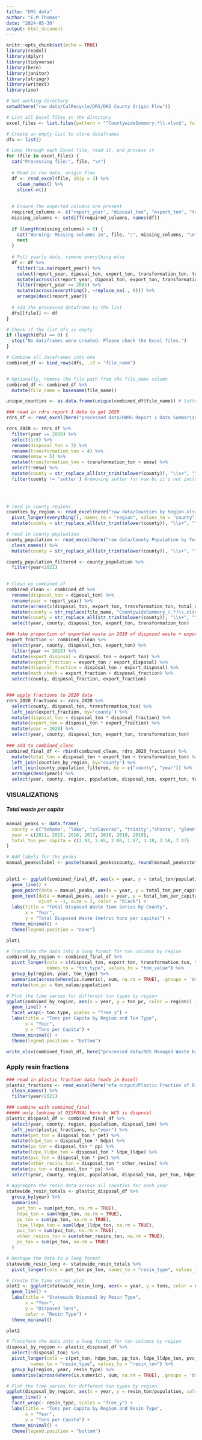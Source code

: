 ```yaml
---
title: "DRS data"
author: "E.M.Thomas"
date: "2024-05-30"
output: html_document
---
```


```r
knitr::opts_chunk$set(echo = TRUE)
library(readxl)
library(dplyr)
library(tidyverse)
library(here)
library(janitor)
library(stringr)
library(writexl)
library(zoo)
```


```r
# Set working directory
setwd(here("raw data/CalRecycle/DRS/DRS County Origin Flow"))

# List all Excel files in the directory
excel_files <- list.files(pattern = "^CountywideSummary.*\\.xlsx$", full.names = TRUE)

# Create an empty list to store dataframes
dfs <- list()

# Loop through each Excel file, read it, and process it
for (file in excel_files) {
  cat("Processing file:", file, "\n")
  
  # Read in raw data, origin flow
  df <- read_excel(file, skip = 3) %>%
    clean_names() %>%
    slice(-n())
  
  
  # Ensure the expected columns are present
  required_columns <- c("report_year", "diposal_ton", "export_ton", "transformation_ton", "total_adc")
  missing_columns <- setdiff(required_columns, names(df))
  
  if (length(missing_columns) > 0) {
    cat("Warning: Missing columns in", file, ":", missing_columns, "\n")
    next
  }
  
  # Pull yearly data, remove everything else
  df <- df %>% 
    filter(!is.na(report_year)) %>%
    select(report_year, diposal_ton, export_ton, transformation_ton, total_adc) %>%
    mutate(across(c(report_year, diposal_ton, export_ton, transformation_ton, total_adc), ~as.numeric(.))) %>%
    filter(report_year >= 2005) %>%
    mutate(across(everything(), ~replace_na(., 0))) %>%
    arrange(desc(report_year))
  
  # Add the processed dataframe to the list
  dfs[[file]] <- df
}

# Check if the list dfs is empty
if (length(dfs) == 0) {
  stop("No dataframes were created. Please check the Excel files.")
}

# Combine all dataframes into one
combined_df <- bind_rows(dfs, .id = "file_name")


# Optionally, remove the file path from the file_name column
combined_df <- combined_df %>%
  mutate(file_name = basename(file_name))
```


```r
unique_counties <- as.data.frame(unique(combined_df$file_name)) # Sutter is missing, checked raw data, there is no record... 
```


```r
### read in rdrs report 1 data to get 2020 
rdrs_df <- read_excel(here("processed data/RDRS Report 1 Data Summarized.xlsx"))

rdrs_2020 <- rdrs_df %>% 
  filter(year == 2020) %>% 
  select(1:5) %>% 
  rename(disposal_ton = 3) %>% 
  rename(transformation_ton = 4) %>% 
  rename(emsw = 5) %>% 
  mutate(transformation_ton = transformation_ton + emsw) %>% 
  select(!emsw) %>% 
  mutate(county = str_replace_all(str_trim(tolower(county)), "\\s+", "")) %>% 
  filter(county != 'sutter') #removing sutter for now bc it's not included in DRS

  
  
```



```r
# read in county regions
counties_by_region <- read_excel(here("raw data/Counties by Region.xlsx")) %>% 
  pivot_longer(everything(), names_to = "region", values_to = "county") %>% 
  mutate(county = str_replace_all(str_trim(tolower(county)), "\\s+", ""))

# read in county popluation
county_population <- read_excel(here("raw data/County Population by Year.xlsx")) %>% 
  clean_names() %>% 
  mutate(county = str_replace_all(str_trim(tolower(county)), "\\s+", ""))

county_population_filtered <- county_population %>% 
  filter(year<2021) 
  
```


```r
# Clean up combined_df 
combined_clean <- combined_df %>%
  rename(disposal_ton = diposal_ton) %>% 
  rename(year = report_year) %>% 
  mutate(across(c(disposal_ton, export_ton, transformation_ton, total_adc), ~ . / 1.102)) %>% 
  mutate(county = str_replace(file_name, "CountywideSummary_(.*)\\.xlsx$", "\\1")) %>% 
  mutate(county = str_replace_all(str_trim(tolower(county)), "\\s+", "")) %>% 
  select(year, county, disposal_ton, export_ton, transformation_ton) 


```


```r
### take proportion of exported waste in 2019 of disposed waste + exported
export_fraction <- combined_clean %>% 
  select(year, county, disposal_ton, export_ton) %>% 
  filter(year == 2019) %>% 
  mutate(export_disposal = disposal_ton + export_ton) %>% 
  mutate(export_fraction = export_ton / export_disposal) %>% 
  mutate(disposal_fraction = disposal_ton / export_disposal) %>% 
  mutate(math_check = export_fraction + disposal_fraction) %>% 
  select(county, disposal_fraction, export_fraction)


### apply fractions to 2020 data 
rdrs_2020_fractions <- rdrs_2020 %>% 
  select(county, disposal_ton, transformation_ton) %>% 
  left_join(export_fraction, by='county') %>% 
  mutate(disposal_ton = disposal_ton * disposal_fraction) %>% 
  mutate(export_ton = disposal_ton * export_fraction) %>% 
  mutate(year = 2020) %>% 
  select(year, county, disposal_ton, export_ton, transformation_ton)
  
### add to combined_clean
combined_final_df <- rbind(combined_clean, rdrs_2020_fractions) %>% 
  mutate(total_ton = disposal_ton + export_ton + transformation_ton) %>% 
  left_join(counties_by_region, by="county") %>% 
  left_join(county_population_filtered, by = c("county", "year")) %>% 
  arrange(desc(year)) %>% 
  select(year, county, region, population, disposal_ton, export_ton, transformation_ton, total_ton)

```




### VISUALIZATIONS
##### Total waste per capita
```r

manual_peaks <- data.frame(
  county = c("tehama", "lake", "calaveras", "trinity","shasta", "glenn", "butte"),
  year = c(2011, 2015, 2016, 2017, 2018, 2019, 2019),
  total_ton_per_capita = c(2.93, 2.65, 2.86, 1.87, 3.18, 2.58, 7.47)
)

# Add labels for the peaks
manual_peaks$label <- paste(manual_peaks$county, round(manual_peaks$total_ton_per_capita, 2), sep = ": ")
  

plot1 <- ggplot(combined_final_df, aes(x = year, y = total_ton/population, color = county)) +
  geom_line() +
  geom_point(data = manual_peaks, aes(x = year, y = total_ton_per_capita), color = "red", size = 3) +
  geom_text(data = manual_peaks, aes(x = year, y = total_ton_per_capita, label = label),
            vjust = -1, size = 3, color = "black") +
  labs(title = "Total Disposed Waste Time Series by County", 
       x = "Year", 
       y = "Total Disposed Waste (metric tons per capita)") +
  theme_minimal() +
  theme(legend.position = "none")

plot1
```


```r
# Transform the data into a long format for ton columns by region
combined_by_region <- combined_final_df %>%
  pivot_longer(cols = c(disposal_ton, export_ton, transformation_ton, total_ton),
               names_to = "ton_type", values_to = "ton_value") %>% 
  group_by(region, year, ton_type) %>%
  summarise(across(where(is.numeric), sum, na.rm = TRUE), .groups = 'drop') %>% 
  mutate(ton_pc = ton_value/population)

# Plot the time series for different ton types by region
ggplot(combined_by_region, aes(x = year, y = ton_pc, color = region)) +
  geom_line() +
  facet_wrap(~ ton_type, scales = "free_y") +
  labs(title = "Tons per Capita by Region and Ton Type",
       x = "Year",
       y = "Tons per Capita") +
  theme_minimal() +
  theme(legend.position = "bottom")
```


```r
write_xlsx(combined_final_df, here("processed data/RDS Managed Waste by County.xlsx"))
```


### Apply resin fractions
```r
### read in plastic fraction data (made in Excel)
plastic_fractions <- read_excel(here("mfa output/Plastic Fraction of Disposed Waste.xlsx")) %>% 
  clean_names() %>% 
  filter(year<2021)

### combine with combined_final 
##### only looking at DISPOSAL here bc WCS is disposal 
plastic_disposal_df <- combined_final_df %>% 
  select(year, county, region, population, disposal_ton) %>% 
  left_join(plastic_fractions, by="year") %>% 
  mutate(pet_ton = disposal_ton * pet) %>% 
  mutate(hdpe_ton = disposal_ton * hdpe) %>% 
  mutate(pp_ton = disposal_ton * pp) %>% 
  mutate(ldpe_lldpe_ton = disposal_ton * ldpe_lldpe) %>%
  mutate(pvc_ton = disposal_ton * pvc) %>% 
  mutate(other_resins_ton = disposal_ton * other_resins) %>% 
  mutate(ps_ton = disposal_ton * ps) %>% 
  select(year, county, region, population, disposal_ton, pet_ton, hdpe_ton, pp_ton, ldpe_lldpe_ton, pvc_ton, other_resins_ton, ps_ton)
  
# Aggregate the resin data across all counties for each year
statewide_resin_totals <- plastic_disposal_df %>%
  group_by(year) %>%
  summarise(
    pet_ton = sum(pet_ton, na.rm = TRUE),
    hdpe_ton = sum(hdpe_ton, na.rm = TRUE),
    pp_ton = sum(pp_ton, na.rm = TRUE),
    ldpe_lldpe_ton = sum(ldpe_lldpe_ton, na.rm = TRUE),
    pvc_ton = sum(pvc_ton, na.rm = TRUE),
    other_resins_ton = sum(other_resins_ton, na.rm = TRUE),
    ps_ton = sum(ps_ton, na.rm = TRUE)
  )

# Reshape the data to a long format
statewide_resin_long <- statewide_resin_totals %>%
  pivot_longer(cols = pet_ton:ps_ton, names_to = "resin_type", values_to = "tons")

# Create the time series plot
plot2 <- ggplot(statewide_resin_long, aes(x = year, y = tons, color = resin_type)) +
  geom_line() +
  labs(title = "Statewide Disposal by Resin Type", 
       x = "Year", 
       y = "Disposed Tons",
       color = "Resin Type") +
  theme_minimal()

plot2
```



```r
# Transform the data into a long format for ton columns by region
disposal_by_region <- plastic_disposal_df %>%
  select(!disposal_ton) %>% 
  pivot_longer(cols = c(pet_ton, hdpe_ton, pp_ton, ldpe_lldpe_ton, pvc_ton, other_resins_ton, ps_ton),
         names_to = "resin_type", values_to = "resin_ton") %>% 
  group_by(region, year, resin_type) %>%
  summarise(across(where(is.numeric), sum, na.rm = TRUE), .groups = 'drop') 

# Plot the time series for different ton types by region
ggplot(disposal_by_region, aes(x = year, y = resin_ton/population, color = region)) +
  geom_line() +
  facet_wrap(~ resin_type, scales = "free_y") +
  labs(title = "Tons per Capita by Region and Resin Type",
       x = "Year",
       y = "Tons per Capita") +
  theme_minimal() +
  theme(legend.position = "bottom")
```


